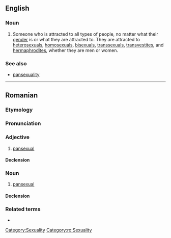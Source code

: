 ==English==

===Noun===
{{en-noun}}
# Someone who is attracted to all types of people, no matter what their [[gender]]  is or what they are attracted to. They are attracted to [[heterosexuals]], [[homosexuals]], [[bisexuals]], [[transsexuals]], [[transvestites]], and [[hermaphrodites]], whether they are men or women.

===See also===
*[[pansexuality]]

[[Category:Sexuality]]

----

==Romanian==

===Etymology===
{{E.|ro}} {{term|pansexual|lang=en}}

===Pronunciation===
{{IPA|[panseksuˈal]|lang=ro}}

===Adjective===
{{ro-adj|4}}

# [[#English|pansexual]]

====Declension====
{{ro-adj-4}}

===Noun===
{{ro-noun|gend=m|pl=pansexuali}}

# [[#English|pansexual]]

====Declension====
{{ro-noun-m}}

===Related terms===
* {{l|ro|pansexualitate}}

[[Category:ro:Sexuality]]
